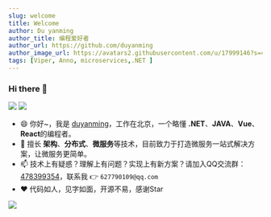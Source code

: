 ```yaml
---
slug: welcome
title: Welcome
author: Du yanming
author_title: 编程爱好者
author_url: https://github.com/duyanming
author_image_url: https://avatars2.githubusercontent.com/u/17999146?s=400&u=fb7644693aab6536db3fbe22d4b40cdb95c85eb4&v=4
tags: [Viper, Anno, microservices,.NET ]
---
```


### Hi there 👋

<p float="left">
  <img src="https://github-readme-stats.vercel.app/api?username=duyanming&show_icons=true&icon_color=CE1D2D&text_color=718096&bg_color=ffffff&count_private=true" />
  <img src="https://github-readme-stats.vercel.app/api/top-langs/?username=duyanming&layout=compact" /> 
</p>

- 😄 你好~，我是 [duyanming](https://github.com/duyanming)，工作在北京，一个略懂 **.NET**、**JAVA**、**Vue**、**React**的编程者。
- 🌱 擅长 **架构**、**分布式**、**微服务**等技术，目前致力于打造微服务一站式解决方案，让微服务更简单。
- 📫 技术上有疑惑？理解上有问题？实现上有新方案？请加入QQ交流群：[478399354](https://qm.qq.com/cgi-bin/qm/qr?k=6dg5yMmXtu49mPgJeLjw6ZeCozurwRsU&jump_from=webapi)，联系我 👉 `627790109@qq.com`
- ♥️ 代码如人，见字如面，开源不易，感谢Star 
<p float="left" style={{width:"100%",textAlign:"center"}}>
  <img src="./img/qq.png"/>
</p>
